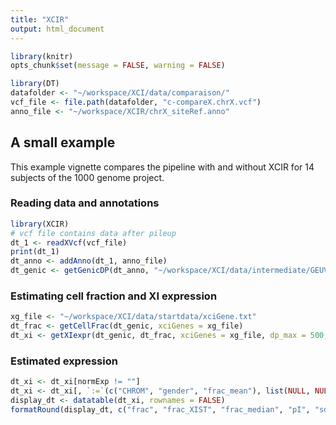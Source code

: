 ```yaml
---
title: "XCIR"
output: html_document
---
```



```r
library(knitr)
opts_chunk$set(message = FALSE, warning = FALSE)
```

```r
library(DT)
datafolder <- "~/workspace/XCI/data/comparaison/"
vcf_file <- file.path(datafolder, "c-compareX.chrX.vcf")
anno_file <- "~/workspace/XCIR/chrX_siteRef.anno"
```

## A small example
This example vignette compares the pipeline with and without XCIR for 14 subjects
of the 1000 genome project.

### Reading data and annotations
```r
library(XCIR)
# vcf file contains data after pileup
dt_1 <- readXVcf(vcf_file)
print(dt_1)
dt_anno <- addAnno(dt_1, anno_file)
dt_genic <- getGenicDP(dt_anno, "~/workspace/XCI/data/intermediate/GEUVADIS.sex.csv")
```

### Estimating cell fraction and XI expression
```r
xg_file <- "~/workspace/XCI/data/startdata/xciGene.txt"
dt_frac <- getCellFrac(dt_genic, xciGenes = xg_file)
dt_xi <- getXIexpr(dt_genic, dt_frac, xciGenes = xg_file, dp_max = 500, output = FALSE)
```

### Estimated expression
```r
dt_xi <- dt_xi[normExp != ""]
dt_xi <- dt_xi[, `:=`(c("CHROM", "gender", "frac_mean"), list(NULL, NULL))]
display_dt <- datatable(dt_xi, rownames = FALSE)
formatRound(display_dt, c("frac", "frac_XIST", "frac_median", "pI", "sd_pI", "pval_pI", "t", "normExp"), digits = 3)
```

